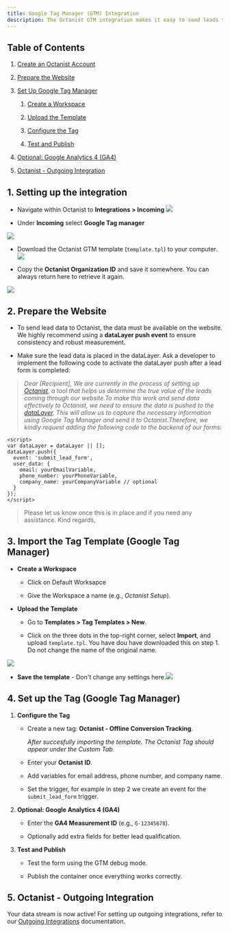 ```yaml
---
title: Google Tag Manager (GTM) Integration
description: The Octanist GTM integration makes it easy to send leads to Octanist. Follow these steps to quickly set up the integration.
---
```


## Table of Contents

1. [Create an Octanist Account](#1-create-an-octanist-account)

2. [Prepare the Website](#2-prepare-the-website)

3. [Set Up Google Tag Manager](#3-set-up-google-tag-manager)

   1. [Create a Workspace](#create-a-workspace)

   2. [Upload the Template](#upload-the-template)

   3. [Configure the Tag](#configure-the-tag)

   4. [Test and Publish](#test-and-publish)

4. [Optional: Google Analytics 4 (GA4)](#4-optional-google-analytics-4-ga4)

5. [Octanist - Outgoing Integration](#5-octanist-outgoing-integration)

## 1. Setting up the integration

* Navigate within Octanist to **Integrations > Incoming** ![](/images/incoming-gtm-clickonincoming.jpg)

* Under **Incoming** select **Google Tag manager**

![](/images/incoming-gtm-clickongtm.jpg)

* Download the Octanist GTM template (`template.tpl`) to your computer.![](/images/incoming-gtm-clickondownloadtemplate.jpg)

* Copy the **Octanist Organization ID** and save it somewhere. You can always return here to retrieve it again.

![](/images/incoming-gtm-copyoctanistid.jpg)

## 2. Prepare the Website

* To send lead data to Octanist, the data must be available on the website. We highly recommend using a **dataLayer push event** to ensure consistency and robust measurement.

* Make sure the lead data is placed in the dataLayer. Ask a developer to implement the following code to activate the dataLayer push after a lead form is completed:

> *Dear \[Recipient],* *We are currently in the process of setting up* [*Octanist*](https://octanist.com/)*, a tool that helps us determine the true value of the leads coming through our website.To make this work and send data effectively to Octanist, we need to ensure the data is pushed to the* [*dataLayer*](https://developers.google.com/tag-platform/tag-manager/datalayer)*. This will allow us to capture the necessary information using Google Tag Manager and send it to Octanist.Therefore, we kindly request adding the following code to the backend of our forms:*

```tsx
<script>
var dataLayer = dataLayer || [];
dataLayer.push({
  event: 'submit_lead_form',
  user_data: {
    email: yourEmailVariable,
    phone_number: yourPhoneVariable,
    company_name: yourCompanyVariable // optional
  }
});
</script>
```

> Please let us know once this is in place and if you need any assistance. Kind regards,

## 3. Import the Tag Template (Google Tag Manager)

* **Create a Workspace**

  * Click on Default Worksapce

  * Give the Workspace a name (e.g., *Octanist Setup*).

* **Upload the Template**

  * Go to **Templates > Tag Templates > New**.

  * Click on the three dots in the top-right corner, select **Import**, and upload `template.tpl`. You have dou have downloaded this on step 1. Do not change the name of the original name.

![](/images/6bbb08b8-0b1b-4eab-83f1-76f051af9fc0.png)

* **Save the template** - Don't change any settings here.![](/images/850cd330-08af-48a6-a91a-e497b5fc1772.png)

## 4. Set up the Tag (Google Tag Manager)

1. **Configure the Tag**

   * Create a new tag: **Octanist - Offline Conversion Tracking**.

     *After succesfully importing the template. The Octanist Tag should appear under the Custom Tab.*


   * Enter your **Octanist ID**.

   * Add variables for email address, phone number, and company name.

   * Set the trigger, for example in step 2 we create an event for the `submit_lead_form` trigger.

2. **Optional: Google Analytics 4 (GA4)**

   * Enter the **GA4 Measurement ID** (e.g., `G-12345678`).

   * Optionally add extra fields for better lead qualification.

3. **Test and Publish**

   * Test the form using the GTM debug mode.

   * Publish the container once everything works correctly.

## 5. Octanist - Outgoing Integration

Your data stream is now active! For setting up outgoing integrations, refer to our [Outgoing Integrations](https://docs.octanist.com/outgoing-integrations/google-ads/) documentation.